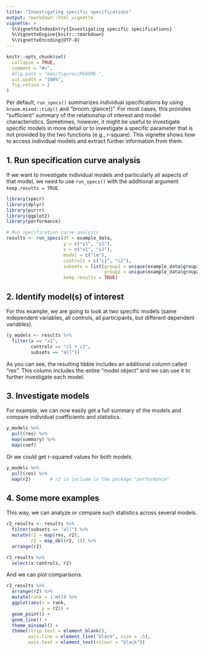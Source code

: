 ```yaml
---
title: "Investigating specific specifications"
output: rmarkdown::html_vignette
vignette: >
  %\VignetteIndexEntry{Investigating specific specifications}
  %\VignetteEngine{knitr::rmarkdown}
  %\VignetteEncoding{UTF-8}
---
```


```r
knitr::opts_chunk$set(
  collapse = TRUE,
  comment = "#>",
  #fig.path = "man/figures/README-",
  out.width = "100%",
  fig.retina = 2
)
```

Per default, `run_specs()` summarizes individual specifications by using `broom.mixed::tidy()` and "broom::glance()". For most cases, this provides "sufficient" summary of the relationship of interest and model characteristics. Sometimes, however, it might be useful to investigate specific models in more detail or to investigate a specific parameter that is not provided by the two functions (e.g., r-square). This vignette shows how to access individual models and extract further information from them.

## 1. Run specification curve analysis

If we want to investigate individual models and particularly all aspects of that model, we need to use `run_specs()` with the additional argument `keep.results = TRUE`. 

```r
library(specr)
library(dplyr)
library(purrr)
library(ggplot2)
library(performance)

# Run specification curve analysis
results <- run_specs(df = example_data, 
                     y = c("y1", "y2"), 
                     x = c("x1", "x2"), 
                     model = c("lm"), 
                     controls = c("c1", "c2"), 
                     subsets = list(group1 = unique(example_data$group1),
                                    group2 = unique(example_data$group2)),
                     keep.results = TRUE)
```


## 2. Identify model(s) of interest

For this example, we are going to look at two specific models (same independent variables, all controls, all participants, but different dependent variables).

```r
(y_models <- results %>%
  filter(x == "x1", 
         controls == "c1 + c2",
         subsets == "all"))
```

As you can see, the resulting tibble includes an additional column called "res". This column includes the entire "model object" and we can use it to further investigate each model. 

## 3. Investigate models

For example, we can now easily get a full summary of the models and compare individual coefficients and statistics. 

```r
y_models %>%
  pull(res) %>%
  map(summary) %>%
  map(coef)
```

Or we could get r-squared values for both models.

```r
y_models %>%
  pull(res) %>% 
  map(r2)       # r2 is include in the package "performance"
```


## 4. Some more examples

This way, we can analyze or compare such statistics across several models.

```r
r2_results <- results %>%
  filter(subsets == "all") %>%
  mutate(r2 = map(res, r2), 
         r2 = map_dbl(r2, 1)) %>%
  arrange(r2)

r2_results %>%
  select(x:controls, r2)
```

And we can plot comparisons.

```r
r2_results %>%
  arrange(r2) %>%
  mutate(rank = 1:n()) %>%
  ggplot(aes(x = rank, 
             y = r2)) +
  geom_point() +
  geom_line() +
  theme_minimal() +
  theme(strip.text = element_blank(),
        axis.line = element_line("black", size = .5),
        axis.text = element_text(colour = "black"))
```

